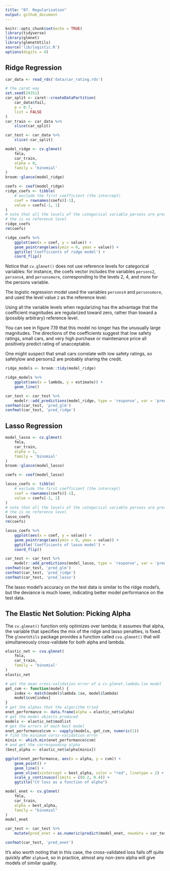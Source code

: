 ```yaml
---
title: "07. Regularization"
output: github_document
---
```


```r
knitr::opts_chunk$set(echo = TRUE)
library(tidyverse)
library(glmnet)
library(glmnetUtils)
source('lib/logistic.R')
options(digits = 4)
```

## Ridge Regression

```r
car_data <- read_rds('data/car_rating.rds')
```

```r
# the carat way
set.seed(24351)
car_split <- caret::createDataPartition(
    car_data$fail,
    p = 0.7,
    list = FALSE
)
car_train <- car_data %>%
    slice(car_split)

car_test <- car_data %>%
    slice(-car_split)
```

```r
model_ridge <- cv.glmnet(
    fmla,
    car_train,
    alpha = 0,
    family = 'binomial'
)
broom::glance(model_ridge)
```

```r
coefs <- coef(model_ridge)
ridge_coefs <- tibble(
    # exclude the first coefficient (the intercept)
    coef = rownames(coefs)[-1],
    value = coefs[-1, 1]
)
# note that all the levels of the categorical variable persons are present
# the is no reference level
ridge_coefs
rm(coefs)
```

```r
ridge_coefs %>% 
    ggplot(aes(x = coef, y = value)) +
    geom_pointrange(aes(ymin = 0, ymax = value)) +
    ggtitle('Coefficients of ridge model') +
    coord_flip()
```

Notice that `cv.glmnet()` does not use reference levels for categorical variables: for instance, the coefs vector includes the variables `persons2`, `persons4`, and `personsmore`, corresponding to the levels 2, 4, and _more_ for the persons variable.

The logistic regression model used the variables `persons4` and `personsmore`, and used the level value `2` as the reference level. 

Using all the variable levels when regularizing has the advantage that the coefficient magnitudes are regularized toward zero, rather than toward a (possibly arbitrary) reference level.

You can see in figure 7.19 that this model no longer has the unusually large magnitudes. The directions of the coefficients suggest that low safety ratings, small cars, and very high purchase or maintenance price all positively predict rating of unacceptable.

One might suspect that small cars correlate with low safety ratings, so safetylow and persons2 are probably sharing the credit.

```r
ridge_models <- broom::tidy(model_ridge)

ridge_models %>% 
    ggplot(aes(x = lambda, y = estimate)) +
    geom_line()
```


```r
car_test <- car_test %>% 
    modelr::add_predictions(model_ridge, type = 'response', var = 'pred_ridge')
confmat(car_test, 'pred_glm')
confmat(car_test, 'pred_ridge')

```

## Lasso Regression


```r
model_lasso <- cv.glmnet(
    fmla,
    car_train,
    alpha = 1,
    family = 'binomial'
)
broom::glance(model_lasso)
```



```r
coefs <- coef(model_lasso)

lasso_coefs <- tibble(
    # exclude the first coefficient (the intercept)
    coef = rownames(coefs)[-1],
    value = coefs[-1, 1]
)
# note that all the levels of the categorical variable persons are present
# the is no reference level
lasso_coefs
rm(coefs)
```



```r
lasso_coefs %>% 
    ggplot(aes(x = coef, y = value)) +
    geom_pointrange(aes(ymin = 0, ymax = value)) +
    ggtitle('Coefficients of lasso model') +
    coord_flip()
```


```r
car_test <- car_test %>% 
    modelr::add_predictions(model_lasso, type = 'response', var = 'pred_lasso')
confmat(car_test, 'pred_glm')
confmat(car_test, 'pred_ridge')
confmat(car_test, 'pred_lasso')

```


The lasso model’s accuracy on the test data is similar to the ridge model’s, but the deviance is much lower, indicating better model performance on the test data.


## The Elastic Net Solution: Picking Alpha


The `cv.glmnet()` function only optimizes over lambda; it assumes that alpha, the variable that specifies the mix of the ridge and lasso penalties, is fixed. The `glmnetUtils` package provides a function called `cva.glmnet()` that will simultaneously cross-validate for both alpha and lambda.


```r
elastic_net <- cva.glmnet(
    fmla,
    car_train,
    family = 'binomial'
)
elastic_net
```


```r
# get the mean cross-validation error of a cv.glmnet.lambda.lse model
get_cvm <- function(model) { 
    index <- match(model$lambda.1se, model$lambda)
    model$cvm[index]
}
# get the alphas that the algorithm tried
enet_performance <- data.frame(alpha = elastic_net$alpha) 
# get the model objects produced
models <- elastic_net$modlist
# get the errors of each best model
enet_performance$cvm <- vapply(models, get_cvm, numeric(1)) 
# find the minimum corss-validation error
minix <- which.min(enet_performance$cvm)
# and get the corresponding alpha
(best_alpha <- elastic_net$alpha[minix])


```

```r
ggplot(enet_performance, aes(x = alpha, y = cvm)) +
    geom_point() + 
    geom_line() + 
    geom_vline(xintercept = best_alpha, color = "red", linetype = 2) + 
    scale_y_continuous(limits = c(0.2, 0.4)) +
    ggtitle("CV loss as a function of alpha")

```


```r
model_enet <- cv.glmnet(
    fmla, 
    car_train,
    alpha = best_alpha,
    family = "binomial"
)
model_enet
```

```r
car_test <- car_test %>% 
    mutate(pred_enet = as.numeric(predict(model_enet, newdata = car_test, type = 'response')))

confmat(car_test, 'pred_enet')
```

It’s also worth noting that in this case, the cross-validated loss falls off quite quickly after `alpha=0`, so in practice, almost any non-zero alpha will give models of similar quality.

